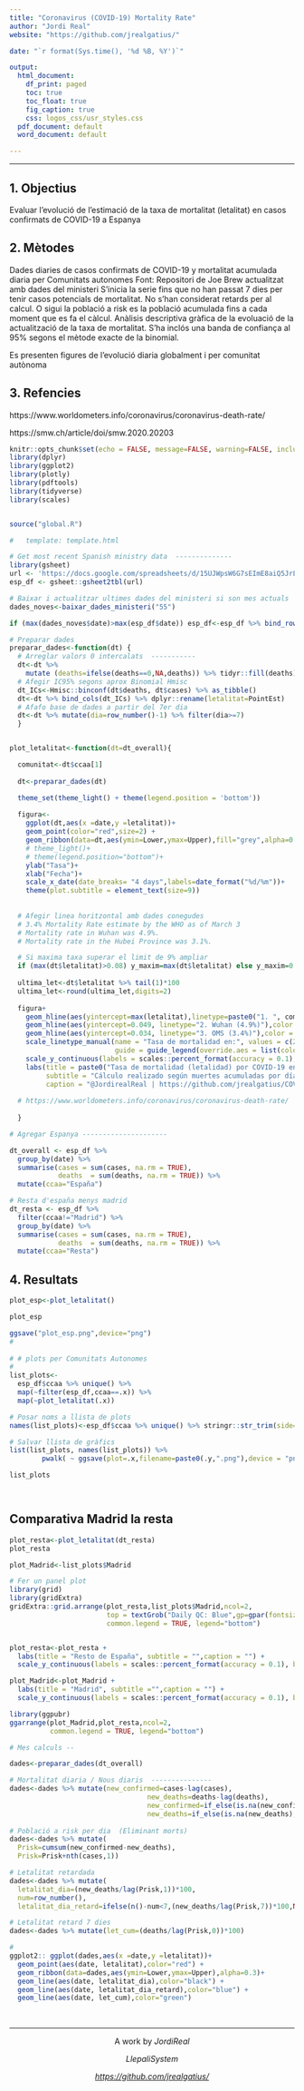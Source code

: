 ```yaml
---
title: "Coronavirus (COVID-19) Mortality Rate"
author: "Jordi Real"
website: "https://github.com/jrealgatius/"

date: "`r format(Sys.time(), '%d %B, %Y')`"

output:
  html_document:
    df_print: paged
    toc: true
    toc_float: true
    fig_caption: true
    css: logos_css/usr_styles.css
  pdf_document: default
  word_document: default

---
```


****


## 1. Objectius

Evaluar l'evolució de l'estimació de la taxa de mortalitat (letalitat) en casos confirmats de COVID-19 a Espanya

## 2. Mètodes

Dades diaries de casos confirmats de COVID-19 y mortalitat acumulada diaria per Comunitats autonomes
Font: Repositori de Joe Brew actualitzat amb dades del ministeri
S'inicia la serie fins que no han passat 7 dies per tenir casos potencials de mortalitat.
No s'han considerat retards per al calcul. O sigui la població a risk es la població acumulada fins a cada moment que es fa el càlcul. 
Anàlisis descriptiva gràfica de la evoluació de la actualització de la taxa de mortalitat. S'ha inclós una banda de confiança al 95% segons el mètode exacte de la binomial. 

Es presenten figures de l'evolució diaria globalment i per comunitat autònoma

## 3. Refencies

https://www.worldometers.info/coronavirus/coronavirus-death-rate/ 

https://smw.ch/article/doi/smw.2020.20203


```r
knitr::opts_chunk$set(echo = FALSE, message=FALSE, warning=FALSE, include=F,size="huge")
library(dplyr)
library(ggplot2)
library(plotly)
library(pdftools)
library(tidyverse)
library(scales)


source("global.R")

#   template: template.html
```


```r

# Get most recent Spanish ministry data  --------------
library(gsheet)
url <- 'https://docs.google.com/spreadsheets/d/15UJWpsW6G7sEImE8aiQ5JrLCtCnbprpztfoEwyTNTEY/edit#gid=810081118'
esp_df <- gsheet::gsheet2tbl(url)

# Baixar i actualitzar ultimes dades del ministeri si son mes actuals   ------------------
dades_noves<-baixar_dades_ministeri("55")

if (max(dades_noves$date)>max(esp_df$date)) esp_df<-esp_df %>% bind_rows(dades_noves)

```


```r
# Preparar dades 
preparar_dades<-function(dt) {
  # Arreglar valors 0 intercalats  -----------
  dt<-dt %>% 
    mutate (deaths=ifelse(deaths==0,NA,deaths)) %>% tidyr::fill(deaths) %>% mutate (deaths=ifelse(is.na(deaths),0,deaths))
  # Afegir IC95% segons aprox Binomial Hmisc
  dt_ICs<-Hmisc::binconf(dt$deaths, dt$cases) %>% as_tibble() 
  dt<-dt %>% bind_cols(dt_ICs) %>% dplyr::rename(letalitat=PointEst)
  # Afafo base de dades a partir del 7er dia  
  dt<-dt %>% mutate(dia=row_number()-1) %>% filter(dia>=7)  
  }


plot_letalitat<-function(dt=dt_overall){

  comunitat<-dt$ccaa[1]
  
  dt<-preparar_dades(dt)

  theme_set(theme_light() + theme(legend.position = 'bottom'))
  
  figura<-
    ggplot(dt,aes(x =date,y =letalitat))+ 
    geom_point(color="red",size=2) +
    geom_ribbon(data=dt,aes(ymin=Lower,ymax=Upper),fill="grey",alpha=0.3,show.legend = F) +
    # theme_light()+
    # theme(legend.position="bottom")+
    ylab("Tasa")+
    xlab("Fecha")+
    scale_x_date(date_breaks= "4 days",labels=date_format("%d/%m"))+
    theme(plot.subtitle = element_text(size=9))
  
  
  # Afegir linea horitzontal amb dades conegudes
  # 3.4% Mortality Rate estimate by the WHO as of March 3
  # Mortality rate in Wuhan was 4.9%.
  # Mortality rate in the Hubei Province was 3.1%.

  # Si maxima taxa superar el limit de 9% ampliar 
  if (max(dt$letalitat)>0.08) y_maxim=max(dt$letalitat) else y_maxim=0.08
  
  ultima_let<-dt$letalitat %>% tail(1)*100 
  ultima_let<-round(ultima_let,digits=2)
  
  figura+
    geom_hline(aes(yintercept=max(letalitat),linetype=paste0("1. ", comunitat," (",ultima_let,"%)")),color = "red",size=1) +
    geom_hline(aes(yintercept=0.049, linetype="2. Wuhan (4.9%)"),color = "blue",size=1) + 
    geom_hline(aes(yintercept=0.034, linetype="3. OMS (3.4%)"),color = "black",size=1)+
    scale_linetype_manual(name = "Tasa de mortalidad en:", values = c(2, 2,2),
                          guide = guide_legend(override.aes = list(color = c("red", "blue", "black"))))  +
    scale_y_continuous(labels = scales::percent_format(accuracy = 0.1), breaks = seq(0,0.08,by=0.01),limits = c(0,y_maxim)) +
    labs(title = paste0("Tasa de mortalidad (letalidad) por COVID-19 en ",comunitat) , 
         subtitle = "Cálculo realizado según muertes acumuladas por día sobre la población a riesgo confirmada por COVID-19",
         caption = "@JordirealReal | https://github.com/jrealgatius/COVID_19")
   
  # https://www.worldometers.info/coronavirus/coronavirus-death-rate/
  
  }


```


```r

# Agregar Espanya --------------------- 

dt_overall <- esp_df %>%
  group_by(date) %>%
  summarise(cases = sum(cases, na.rm = TRUE),
            deaths  = sum(deaths, na.rm = TRUE)) %>% 
  mutate(ccaa="España") 

# Resta d'españa menys madrid
dt_resta <- esp_df %>% 
  filter(ccaa!="Madrid") %>% 
  group_by(date) %>%
  summarise(cases = sum(cases, na.rm = TRUE),
            deaths  = sum(deaths, na.rm = TRUE)) %>% 
  mutate(ccaa="Resta") 


```

## 4. Resultats

```r

plot_esp<-plot_letalitat()

plot_esp

ggsave("plot_esp.png",device="png")
# 
 
# # plots per Comunitats Autonomes
# 
list_plots<-
  esp_df$ccaa %>% unique() %>%
  map(~filter(esp_df,ccaa==.x)) %>%
  map(~plot_letalitat(.x))

# Posar noms a llista de plots 
names(list_plots)<-esp_df$ccaa %>% unique() %>% stringr::str_trim(side="both")

# Salvar llista de gràfics 
list(list_plots, names(list_plots)) %>% 
        pwalk( ~ ggsave(plot=.x,filename=paste0(.y,".png"),device = "png") )

list_plots




```

## Comparativa Madrid la resta

```r
plot_resta<-plot_letalitat(dt_resta)
plot_resta

plot_Madrid<-list_plots$Madrid

# Fer un panel plot 
library(grid)
library(gridExtra)
gridExtra::grid.arrange(plot_resta,list_plots$Madrid,ncol=2,
                        top = textGrob("Daily QC: Blue",gp=gpar(fontsize=20,font=3)),
                        common.legend = TRUE, legend="bottom")


plot_resta<-plot_resta + 
  labs(title = "Resto de España", subtitle = "",caption = "") + 
  scale_y_continuous(labels = scales::percent_format(accuracy = 0.1), breaks = seq(0,0.14,by=0.02),limits = c(0,0.14))

plot_Madrid<-plot_Madrid + 
  labs(title = "Madrid", subtitle ="",caption = "") + 
  scale_y_continuous(labels = scales::percent_format(accuracy = 0.1), breaks = seq(0,0.14,by=0.02),limits = c(0,0.14))

library(ggpubr)
ggarrange(plot_Madrid,plot_resta,ncol=2, 
          common.legend = TRUE, legend="bottom")


```


```r
# Mes calculs --

dades<-preparar_dades(dt_overall)

# Mortalitat diaria / Nous diaris  ---------------
dades<-dades %>% mutate(new_confirmed=cases-lag(cases),
                                  new_deaths=deaths-lag(deaths),
                                  new_confirmed=if_else(is.na(new_confirmed),0,new_confirmed),
                                  new_deaths=if_else(is.na(new_deaths),0,new_deaths))
                      
# Població a risk per dia  (Eliminant morts)
dades<-dades %>% mutate(
  Prisk=cumsum(new_confirmed-new_deaths),
  Prisk=Prisk+nth(cases,1))

# Letalitat retardada
dades<-dades %>% mutate(
  letalitat_dia=(new_deaths/lag(Prisk,1))*100,
  num=row_number(),
  letalitat_dia_retard=ifelse(n()-num<7,(new_deaths/lag(Prisk,7))*100,NA))

# Letalitat retard 7 dies
dades<-dades %>% mutate(let_cum=(deaths/lag(Prisk,0))*100) 

# 
ggplot2:: ggplot(dades,aes(x =date,y =letalitat))+
  geom_point(aes(date, letalitat),color="red") +
  geom_ribbon(data=dades,aes(ymin=Lower,ymax=Upper),alpha=0.3)+
  geom_line(aes(date, letalitat_dia),color="black") +
  geom_line(aes(date, letalitat_dia_retard),color="blue") +
  geom_line(aes(date, let_cum),color="green") 

```


&nbsp;
<hr />
<p style="text-align: center;">A work by $Jordi Real$ </a></p>
<p style="text-align: center;">$Llepali System$ </a></p>
<p style="text-align: center;"><span style="color: #808080;"><em><https://github.com/jrealgatius/></em></span></p>



